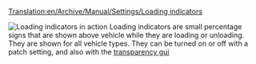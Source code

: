 [[Translation:en/Archive/Manual/Settings/Loading indicators]]


[[File:en/Loading indicators.png|thumb|Loading indicators in action]]
Loading indicators are small percentage signs that are shown above vehicle while they are loading or unloading. They are shown for all vehicle types. They can be turned on or off with a patch setting, and also with the [[en/Manual/Transparency options|transparency gui]]